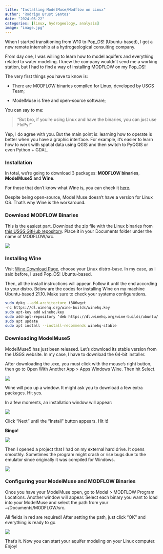 ```yaml
---
title: "Installing ModelMuse/Modflow on Linux"
author: "Rodrigo Brust Santos"
date: "2024-05-22"
categories: [linux, hydrogeology, analysis]
image: "image.jpg"
---
```


When I started transitioning from W10 to Pop_OS! (Ubuntu-based), I got a new remote internship at a hydrogeological consulting company.

From day one, I was willing to learn how to model aquifers and everything related to water modeling. I knew the company wouldn’t send me a working station, but I had to find a way of installing MODFLOW on my Pop_OS!

The very first things you have to know is:

- There are MODFLOW binaries compiled for Linux, developed by USGS Team;

- ModelMuse is free and open-source software;

You can say to me:

> “But bro, if you’re using Linux and have the binaries, you can just use FloPy!”

Yep, I do agree with you. But the main point is: learning how to operate is better when you have a graphic interface. For example, it’s easier to learn how to work with spatial data using QGIS and then switch to PyQGIS or even Python + GDAL.


### Installation

In total, we’re going to download 3 packages: **MODFLOW binaries**, **ModelMuse5** and **Wine**.

For those that don’t know what Wine is, you can check it [here](https://www.winehq.org/).

Despite being open-source, Model Muse doesn’t have a version for Linux OS. That’s why Wine is the workaround.


### Download MODFLOW Binaries

This is the easiest part. Download the zip file with the Linux binaries from [this USGS GitHub repository](https://github.com/MODFLOW-USGS/executables). Place it in your Documents folder under the name of MODFLOW/src.

![](./images/modflow1.jpeg)

### Installing Wine

Visit [Wine Download Page](https://wiki.winehq.org/Download), choose your Linux distro-base. In my case, as I said before, I used Pop_OS! Ubuntu-based.

Then, all the install instructions will appear. Follow it until the end according to your distro. Below are the codes for installing Wine on my machine Ubuntu-based 21.10. Make sure to check your systems configurations.

```bash 
sudo dpkg --add-architecture i386wget 
-nc https://dl.winehq.org/wine-builds/winehq.key
sudo apt-key add winehq.key
sudo add-apt-repository ‘deb https://dl.winehq.org/wine-builds/ubuntu/ impish main’
sudo apt update
sudo apt install --install-recommends winehq-stable
```


### Downloading ModelMuse5

ModelMuse5 has just been released. Let’s download its stable version from the USGS website. In my case, I have to download the 64-bit installer.

After downloading the .exe, you must click with the mouse’s right button, then go to Open With Another App > Apps Windows Wine. Then hit Select.

![](./images/modflow2.jpeg)

Wine will pop up a window. It might ask you to download a few extra packages. Hit yes.

In a few moments, an installation window will appear:

![](./images/modflow3.jpeg)

Click “Next” until the “Install” button appears. Hit it!

**Bingo!**

![](./images/modflow4.jpeg)

Then I opened a project that I had on my external hard drive. It opens smoothly. Sometimes the program might crash or rise bugs due to the emulator since originally it was compiled for Windows.


![](./images/modflow5.jpeg)

### Configuring your ModelMuse and MODFLOW Binaries

Once you have your ModelMuse open, go to Model > MODFLOW Program Locations. Another window will appear. Select each binary you want to load into your ModelMuse and select the path from your ~/Documents/MODFLOW/src.

All fields in red are required! After setting the path, just click “OK” and everything is ready to go.

![](./images/modlfow6.jpeg)

That’s it. Now you can start your aquifer modeling on your Linux computer. Enjoy!



